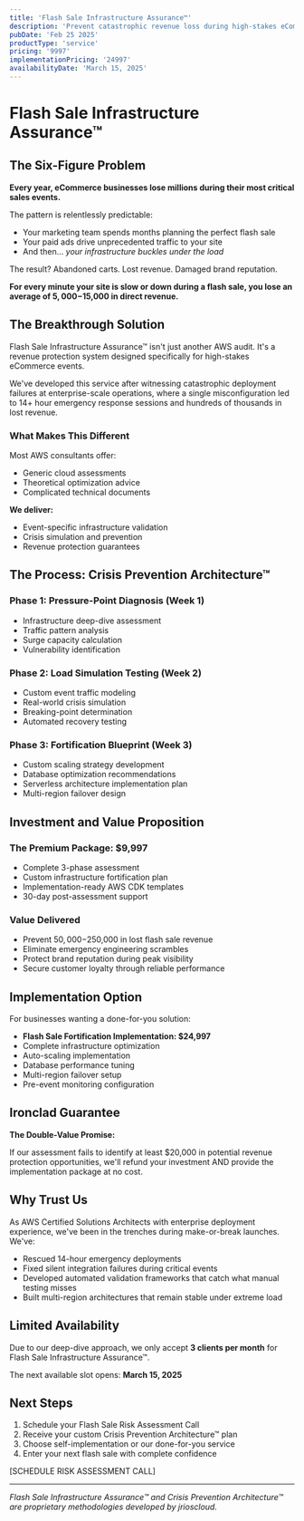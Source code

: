 ```yaml
---
title: 'Flash Sale Infrastructure Assurance™'
description: 'Prevent catastrophic revenue loss during high-stakes eCommerce events with our enterprise-tested AWS architecture assessment and optimization service'
pubDate: 'Feb 25 2025'
productType: 'service'
pricing: '9997'
implementationPricing: '24997'
availabilityDate: 'March 15, 2025'
---
```


# Flash Sale Infrastructure Assurance™

## The Six-Figure Problem

**Every year, eCommerce businesses lose millions during their most critical sales events.**

The pattern is relentlessly predictable:
- Your marketing team spends months planning the perfect flash sale
- Your paid ads drive unprecedented traffic to your site
- And then... *your infrastructure buckles under the load*

The result? Abandoned carts. Lost revenue. Damaged brand reputation.

**For every minute your site is slow or down during a flash sale, you lose an average of $5,000-$15,000 in direct revenue.**

## The Breakthrough Solution

Flash Sale Infrastructure Assurance™ isn't just another AWS audit. It's a revenue protection system designed specifically for high-stakes eCommerce events.

We've developed this service after witnessing catastrophic deployment failures at enterprise-scale operations, where a single misconfiguration led to 14+ hour emergency response sessions and hundreds of thousands in lost revenue.

### What Makes This Different

Most AWS consultants offer:
- Generic cloud assessments
- Theoretical optimization advice
- Complicated technical documents

**We deliver:**
- Event-specific infrastructure validation
- Crisis simulation and prevention
- Revenue protection guarantees

## The Process: Crisis Prevention Architecture™

### Phase 1: Pressure-Point Diagnosis (Week 1)
- Infrastructure deep-dive assessment
- Traffic pattern analysis
- Surge capacity calculation
- Vulnerability identification

### Phase 2: Load Simulation Testing (Week 2)
- Custom event traffic modeling
- Real-world crisis simulation
- Breaking-point determination
- Automated recovery testing

### Phase 3: Fortification Blueprint (Week 3)
- Custom scaling strategy development
- Database optimization recommendations
- Serverless architecture implementation plan
- Multi-region failover design

## Investment and Value Proposition

### The Premium Package: $9,997
- Complete 3-phase assessment
- Custom infrastructure fortification plan
- Implementation-ready AWS CDK templates
- 30-day post-assessment support

### Value Delivered
- Prevent $50,000-$250,000 in lost flash sale revenue
- Eliminate emergency engineering scrambles
- Protect brand reputation during peak visibility
- Secure customer loyalty through reliable performance

## Implementation Option

For businesses wanting a done-for-you solution:
- **Flash Sale Fortification Implementation: $24,997**
- Complete infrastructure optimization
- Auto-scaling implementation
- Database performance tuning
- Multi-region failover setup
- Pre-event monitoring configuration

## Ironclad Guarantee

**The Double-Value Promise:**

If our assessment fails to identify at least $20,000 in potential revenue protection opportunities, we'll refund your investment AND provide the implementation package at no cost.

## Why Trust Us

As AWS Certified Solutions Architects with enterprise deployment experience, we've been in the trenches during make-or-break launches. We've:

- Rescued 14-hour emergency deployments
- Fixed silent integration failures during critical events
- Developed automated validation frameworks that catch what manual testing misses
- Built multi-region architectures that remain stable under extreme load

## Limited Availability

Due to our deep-dive approach, we only accept **3 clients per month** for Flash Sale Infrastructure Assurance™.

The next available slot opens: **March 15, 2025**

## Next Steps

1. Schedule your Flash Sale Risk Assessment Call
2. Receive your custom Crisis Prevention Architecture™ plan
3. Choose self-implementation or our done-for-you service
4. Enter your next flash sale with complete confidence

[SCHEDULE RISK ASSESSMENT CALL]

---

*Flash Sale Infrastructure Assurance™ and Crisis Prevention Architecture™ are proprietary methodologies developed by jrioscloud.*